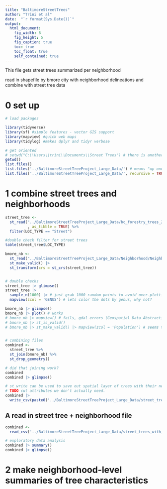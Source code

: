 ```yaml
---
title: "BaltimoreStreetTrees"
author: "Trini et al"
date:  "`r format(Sys.Date())`"
output:
  html_document:
    fig_width: 8
    fig_height: 5
    fig_caption: true
    toc: true
    toc_float: true
    self_contained: true
---
```


This file gets street trees summarized per neighborhood

read in shapefile by bmore city with neighborhood delineations and combine with street tree data


# 0 set up
```r


# load packages

library(tidyverse)
library(sf) #simple features - vector GIS support
library(mapview) #quick web maps 
library(tidylog) #makes dplyr and tidyr verbose

# get oriented
# setwd("C:\\Users\\trini\\Documents\\Street Trees") # there is another way to do this I'll (DHL) show you
getwd()
list.files()
list.files('../BaltimoreStreetTreeProject_Large_Data/') # means "up one level"
list.files('../BaltimoreStreetTreeProject_Large_Data/', recursive = TRUE) # means "up one level"
```


# 1 combine street trees and neighborhoods
```r

street_tree <- 
  st_read("../BaltimoreStreetTreeProject_Large_Data/bc_forestry_trees_20190319/bc_forestry_trees_20190319.shp"
          , as_tibble = TRUE) %>% 
  filter(LOC_TYPE == "Street") 

#double check filter for street trees
table(street_tree$LOC_TYPE)

bmore_nb <- 
  st_read("../BaltimoreStreetTreeProject_Large_Data/Neighborhood/Neighborhood.shp") |> 
  st_make_valid() |> 
  st_transform(crs = st_crs(street_tree))


# double checks
street_tree |> glimpse()
street_tree |> 
  sample_n(1000) |> # just grab 1000 random points to avoid over-plotting and sensory overload
  mapview(zcol = 'GENUS') # lets color the dots by genus, why not?

bmore_nb |> glimpse()
bmore_nb |> plot() # works
# bmore_nb |> mapview() # fails, gdal errors (Geospatial Data Abstraction Library, https://gdal.org/, open source spatial library)
# bmore_nb |> st_is_valid()
# bmore_nb |> st_make_valid() |> mapview(zcol = 'Population') # seems to work now! updated read in step above


# combining files
combined <- 
  street_tree %>%
  st_join(bmore_nb) %>%
  st_drop_geometry()

# did that joining work?
combined
combined |> glimpse()

# st_write can be used to save out spatial layer of trees with their neighborhood attributes. 
# TODO cut attributes we don't actually need. 
combined |> 
  write_csv(paste0('../BaltimoreStreetTreeProject_Large_Data/street_trees_with_neigh_attributes_', Sys.Date(), '.csv'))

```

## A read in street tree + neighborhood file
```r

combined <-
  read_csv('../BaltimoreStreetTreeProject_Large_Data/street_trees_with_neigh_attributes_2023-06-13.csv')

# exploratory data analysis
combined |> summary()
combined |> glimpse()
```

# 2 make neighborhood-level summaries of tree characteristics